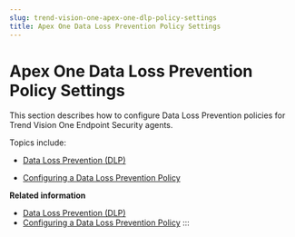 ```yaml
---
slug: trend-vision-one-apex-one-dlp-policy-settings
title: Apex One Data Loss Prevention Policy Settings
---
```

# Apex One Data Loss Prevention Policy Settings

This section describes how to configure Data Loss Prevention policies for Trend Vision One Endpoint Security agents.

Topics include:

- [Data Loss Prevention (DLP)](data-loss-prevention-dlp.mdx)

- [Configuring a Data Loss Prevention Policy](configuring-dlp-policy.mdx)

**Related information**

- [Data Loss Prevention (DLP)](data-loss-prevention-dlp.mdx)
- [Configuring a Data Loss Prevention Policy](configuring-dlp-policy.mdx)
:::
